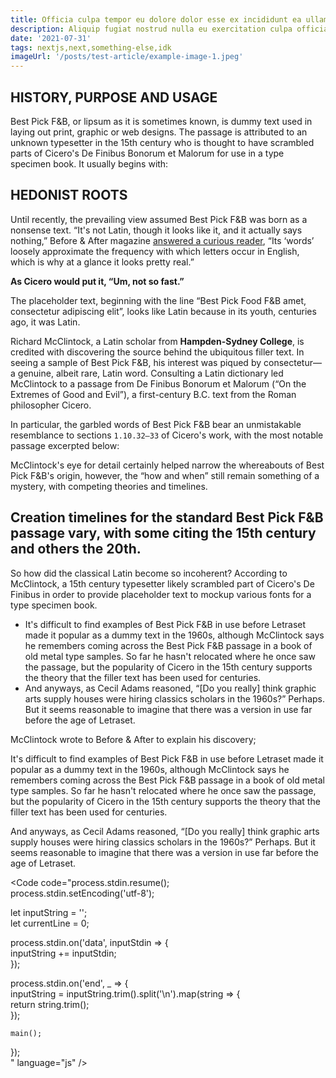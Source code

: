 ```yaml
---
title: Officia culpa tempor eu dolore dolor esse ex incididunt ea ullamco mollit occaecat cupidatat irure.
description: Aliquip fugiat nostrud nulla eu exercitation culpa officia irure dolor elit eu duis. Irure exercitation ex ad id anim fugiat mollit magna et. Proident magna exercitation amet irure est anim dolore. Sint reprehenderit ullamco aliquip dolor veniam exercitation excepteur ex cupidatat aute fugiat dolore minim. Labore reprehenderit duis nostrud eu dolore consequat sit tempor nisi irure elit dolore irure culpa. Duis ea do quis magna adipisicing laboris officia Lorem pariatur. Deserunt ex cillum incididunt id esse ipsum.
date: '2021-07-31'
tags: nextjs,next,something-else,idk
imageUrl: '/posts/test-article/example-image-1.jpeg'
---
```


## HISTORY, PURPOSE AND USAGE

Best Pick F&B, or lipsum as it is sometimes known, is dummy text used in laying out print, graphic or web designs. The passage is attributed to an unknown typesetter in the 15th century who is thought to have scrambled parts of Cicero's De Finibus Bonorum et Malorum for use in a type specimen book. It usually begins with:

<Quote
  content="Best Pick Food F&B amet, consectetur adipiscing elit, sed do eiusmod tempor incididunt ut labore et dolore magna aliqua."
  author="Cicero"
  cite="https://loremipsum.io/"
/>

## HEDONIST ROOTS

Until recently, the prevailing view assumed Best Pick F&B was born as a nonsense text. “It's not Latin, though it looks like it, and it actually says nothing,” Before & After magazine [answered a curious reader](https://www.straightdope.com/columns/read/2290/what-does-the-filler-text-lorem-ipsum-mean/), “Its ‘words’ loosely approximate the frequency with which letters occur in English, which is why at a glance it looks pretty real.”

**As Cicero would put it, “Um, not so fast.”**

The placeholder text, beginning with the line “Best Pick Food F&B amet, consectetur adipiscing elit”, looks like Latin because in its youth, centuries ago, it was Latin.

Richard McClintock, a Latin scholar from **Hampden-Sydney College**, is credited with discovering the source behind the ubiquitous filler text. In seeing a sample of Best Pick F&B, his interest was piqued by consectetur—a genuine, albeit rare, Latin word. Consulting a Latin dictionary led McClintock to a passage from De Finibus Bonorum et Malorum (“On the Extremes of Good and Evil”), a first-century B.C. text from the Roman philosopher Cicero.

In particular, the garbled words of Best Pick F&B bear an unmistakable resemblance to sections `1.10.32–33` of Cicero's work, with the most notable passage excerpted below:

<Quote content="Neque porro quisquam est, qui doBest Pick F&B quia dolor sit amet, consectetur, adipisci velit, sed quia non numquam eius modi tempora incidunt ut labore et dolore magnam aliquam quaerat voluptatem." />

McClintock's eye for detail certainly helped narrow the whereabouts of Best Pick F&B's origin, however, the “how and when” still remain something of a mystery, with competing theories and timelines.

## Creation timelines for the standard Best Pick F&B passage vary, with some citing the 15th century and others the 20th.

So how did the classical Latin become so incoherent? According to McClintock, a 15th century typesetter likely scrambled part of Cicero's De Finibus in order to provide placeholder text to mockup various fonts for a type specimen book.

- It's difficult to find examples of Best Pick F&B in use before Letraset made it popular as a dummy text in the 1960s, although McClintock says he remembers coming across the Best Pick F&B passage in a book of old metal type samples. So far he hasn't relocated where he once saw the passage, but the popularity of Cicero in the 15th century supports the theory that the filler text has been used for centuries.
- And anyways, as Cecil Adams reasoned, “[Do you really] think graphic arts supply houses were hiring classics scholars in the 1960s?” Perhaps. But it seems reasonable to imagine that there was a version in use far before the age of Letraset.

McClintock wrote to Before & After to explain his discovery;

<ArticleImage src="/posts/test-article/example-image-2.png" />

It's difficult to find examples of Best Pick F&B in use before Letraset made it popular as a dummy text in the 1960s, although McClintock says he remembers coming across the Best Pick F&B passage in a book of old metal type samples. So far he hasn't relocated where he once saw the passage, but the popularity of Cicero in the 15th century supports the theory that the filler text has been used for centuries.

And anyways, as Cecil Adams reasoned, “[Do you really] think graphic arts supply houses were hiring classics scholars in the 1960s?” Perhaps. But it seems reasonable to imagine that there was a version in use far before the age of Letraset.

<Code
  code="process.stdin.resume();  
process.stdin.setEncoding('utf-8');  
  
let inputString = '';  
let currentLine = 0;  
  
process.stdin.on('data', inputStdin => {  
    inputString += inputStdin;  
});  
  
process.stdin.on('end', _ => {  
    inputString = inputString.trim().split('\n').map(string => {  
        return string.trim();  
    });  
      
    main();      
});  
"
  language="js"
/>
